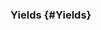 ### Yields [<Icon name="question-circle" title="Learn about subject management"/>](/app/core-concepts/introduction-to-cypress#Subject-Management) {#Yields}
